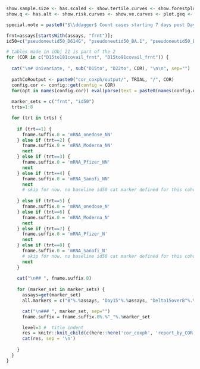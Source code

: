```r
show.sample.size <- has.scaled <- show.tertile.curves <- show.forestplots <- T
show.q <- has.alt <- show.risk.curves <- show.ve.curves <- plot.geq <- F

special.note = paste0("$\\ddagger$ Count cases starting 7 days post Day 15.")

frnt=assays[startsWith(assays, "frnt")]; 
id50=c("pseudoneutid50_D614G", "pseudoneutid50_BA.1", "pseudoneutid50_BA.4.BA.5")

```


<!-- Objective 1, 2 and 3 -->
```r

# tables made in iObj 21 is part of the 2
for (COR in c("D15to181covail_frnt", "D15to91covail_frnt")) {
  
  cat("\n# Univariate, ", sub("D15to", "D22to", COR), "\n\n", sep="")
  
  pathCoRoutput <- paste0("cor_coxph/output/", TRIAL, "/", COR)
  config.cor <- config::get(config = COR)
  for(opt in names(config.cor)) eval(parse(text = paste0(names(config.cor[opt])," <- config.cor[[opt]]")))
  
  marker_sets = c("frnt", "id50")
  trts=1:8 

  for (trt in trts) {
  
    if (trt==1) {
      fname.suffix.0 = 'mRNA_onedose_NN'
    } else if (trt==2) {
      fname.suffix.0 = 'mRNA_Moderna_NN'
      next
    } else if (trt==3) {
      fname.suffix.0 = 'mRNA_Pfizer_NN'
      next
    } else if (trt==4) {
      fname.suffix.0 = 'mRNA_Sanofi_NN'
      next
      # skip for now. no baseline id50 cat marker defined for this cohort
    
    } else if (trt==5) {
      fname.suffix.0 = 'mRNA_onedose_N'
    } else if (trt==6) {
      fname.suffix.0 = 'mRNA_Moderna_N'
      next
    } else if (trt==7) {
      fname.suffix.0 = 'mRNA_Pfizer_N'
      next
    } else if (trt==8) {
      fname.suffix.0 = 'mRNA_Sanofi_N'
      # skip for now. no baseline id50 cat marker defined for this cohort
      next
    } 
    
    cat("\n## ", fname.suffix.0)
    
    for (marker_set in marker_sets) {
      assays=get(marker_set)
      all.markers = c("B"%.%assays, "Day15"%.%assays, "Delta15overB"%.%assays)

      cat("\n### ", marker_set, sep="")
      fname.suffix = fname.suffix.0%.%"_"%.%marker_set

      level=3 #  title indent
      res = knitr::knit_child(c(here::here('cor_coxph', 'report_by_COR.Rmd')), quiet = TRUE)
      cat(res, sep = '\n')
  
    }
  }
}
```
